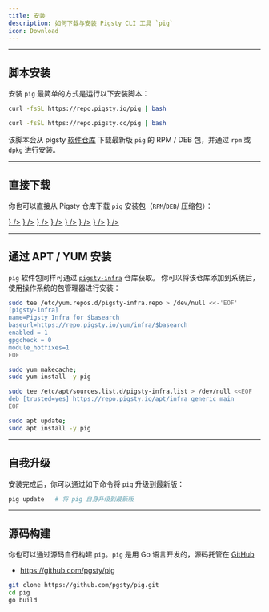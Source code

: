 ```yaml
---
title: 安装
description: 如何下载与安装 Pigsty CLI 工具 `pig`
icon: Download
---
```




--------

## 脚本安装

安装 `pig` 最简单的方式是运行以下安装脚本：

```bash tab="默认"
curl -fsSL https://repo.pigsty.io/pig | bash
```
```bash tab="镜像"
curl -fsSL https://repo.pigsty.cc/pig | bash
```

该脚本会从 pigsty [软件仓库](/zh/repo/) 下载最新版 `pig` 的 RPM / DEB 包，并通过 `rpm` 或 `dpkg` 进行安装。


--------

## 直接下载

你也可以直接从 Pigsty 仓库下载 `pig` 安装包（`RPM`/`DEB`/ 压缩包）：

<Files>
    <Folder name="https://repo.pigsty.io" defaultOpen>
        <Folder name="pkg" defaultOpen>
            <Folder name="pig" defaultOpen>
                <a href={"https://repo.pigsty.io/pkg/pig/latest"}><File name="latest" icon={<FileTerminal className="text-orange-500" />} /></a>
                <Folder name="v0.5.0" defaultOpen>
                    <a href={"https://repo.pigsty.io/pkg/pig/v0.5.0/pig_0.5.0-1_amd64.deb"}><File name="pig_0.5.0-1_amd64.deb" icon={<Package className="text-sky-600" />} /></a>
                    <a href={"https://repo.pigsty.io/pkg/pig/v0.5.0/pig_0.5.0-1_arm64.deb"}><File name="pig_0.5.0-1_arm64.deb" icon={<Package className="text-sky-600" />} /></a>
                    <a href={"https://repo.pigsty.io/pkg/pig/v0.5.0/pig-0.5.0-1.aarch64.rpm"}><File name="pig-0.5.0-1.aarch64.rpm" icon={<Package className="text-sky-600" />} /></a>
                    <a href={"https://repo.pigsty.io/pkg/pig/v0.5.0/pig-0.5.0-1.x86_64.rpm"}><File name="pig-0.5.0-1.x86_64.rpm" icon={<Package className="text-sky-600" />} /></a>
                    <a href={"https://repo.pigsty.io/pkg/pig/v0.5.0/pig-v0.5.0.linux-amd64.tar.gz"}><File name="pig-v0.5.0.linux-amd64.tar.gz" icon={<Package className="text-sky-600" />} /></a>
                    <a href={"https://repo.pigsty.io/pkg/pig/v0.5.0/pig-v0.5.0.linux-arm64.tar.gz"}><File name="pig-v0.5.0.linux-arm64.tar.gz" icon={<Package className="text-sky-600" />} /></a>
                </Folder>
                <Folder name="v0.4.1" defaultOpen></Folder>
                <Folder name="..." defaultOpen></Folder>
            </Folder>
        </Folder>
        <a href={"https://repo.pigsty.io/pig"}><File name="pig" icon={<FileTerminal className="text-orange-500" />} /></a>
    </Folder>
</Files>



--------

## 通过 APT / YUM 安装

`pig` 软件包同样可通过 [`pigsty-infra`](/zh/repo/infra) 仓库获取。
你可以将该仓库添加到系统后，使用操作系统的包管理器进行安装：

```bash tab="yum"
sudo tee /etc/yum.repos.d/pigsty-infra.repo > /dev/null <<-'EOF'
[pigsty-infra]
name=Pigsty Infra for $basearch
baseurl=https://repo.pigsty.io/yum/infra/$basearch
enabled = 1
gpgcheck = 0
module_hotfixes=1
EOF

sudo yum makecache;
sudo yum install -y pig
```

```bash tab="apt"
sudo tee /etc/apt/sources.list.d/pigsty-infra.list > /dev/null <<EOF
deb [trusted=yes] https://repo.pigsty.io/apt/infra generic main
EOF

sudo apt update;
sudo apt install -y pig
```



--------

## 自我升级

安装完成后，你可以通过如下命令将 `pig` 升级到最新版：

```bash
pig update   # 将 pig 自身升级到最新版
```


--------

## 源码构建

你也可以通过源码自行构建 `pig`。`pig` 是用 Go 语言开发的，源码托管在 [GitHub](https://github.com/pgsty/pig)

- https://github.com/pgsty/pig

```bash
git clone https://github.com/pgsty/pig.git
cd pig
go build
```

